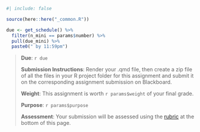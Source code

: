 ```r
#| include: false

source(here::here("_common.R"))

due <- get_schedule() %>%
  filter(n_mini == params$number) %>%
  pull(due_mini) %>%
  paste0(" by 11:59pm")
```

> **Due**: `r due`
>
> **Submission Instructions**: Render your .qmd file, then create a zip file of all the files in your R project folder for this assignment and submit it on the corresponding assignment submission on Blackboard.
>
> **Weight**: This assignment is worth `r params$weight` of your final grade.
>
> **Purpose**: `r params$purpose`
>
> **Assessment**: Your submission will be assessed using the [rubric](#grading-rubric) at the bottom of this page.
